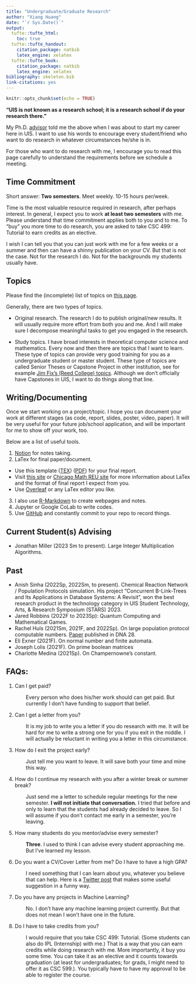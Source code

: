 ```yaml
---
title: "Undergraduate/Graduate Research"
author: "Xiang Huang"
date: "`r Sys.Date()`"
output:
  tufte::tufte_html: 
    toc: true
  tufte::tufte_handout:
    citation_package: natbib
    latex_engine: xelatex
  tufte::tufte_book:
    citation_package: natbib
    latex_engine: xelatex
bibliography: skeleton.bib
link-citations: yes
---
```


```r
knitr::opts_chunk$set(echo = TRUE)
```

**"UIS is not known as a research school; it is a research school if do your research there."**

My Ph.D. [advisor](https://jacklutz.com/) told me the above when I was about to start my career here in UIS. I want to use his words to encourage every student/friend who want to do research in whatever circumstances he/she is in.

For those who want to do research with me, I encourage you to read this page carefully to understand the requirements before we schedule a meeting.

## Time Commitment

Short answer: **Two semesters**. Meet weekly. 10-15 hours per/week.

Time is the most valuable resource required in research, after perhaps interest. In general, I expect you to work **at least two semesters** with me. Please understand that time commitment applies both to you and to me. To "buy" you more time to do research, you are asked to take CSC 499: Tutorial to earn credits as an elective. 

I wish I can tell you that you can just work with me for a few weeks or a summer and then can have a shinny publication on your CV. But that is not the case. Not for the research I do. Not for the backgrounds my students usually have.

## Topics

Please find the (incomplete) list of topics on [this page](topics.html).

Generally, there are two types of topics.

-   Original research. The research I do to publish original/new results. It will usually require more effort from both you and me. And I will make sure I decompose meaningful tasks to get you engaged in the research.

-   Study topics. I have broad interests in theoretical computer science and mathematics. Every now and then there are topics that I want to learn. These type of topics can provide very good training for you as a undergraduate student or master student. These type of topics are called Senior Theses or Capstone Project in other institution, see for example [Jim Fix's (Reed College) topics](https://jimfix.github.io/research.html). Although we don't officially have Capstones in UIS, I want to do things along that line.

## Writing/Documenting

Once we start working on a project/topic. I hope you can document your work at different stages (as code, report, slides, poster, video, paper). It will be very useful for your future job/school application, and will be important for me to show off your work, too.

Below are a list of useful tools.

1.  [Notion](https://notion.so) for notes taking.
2.  LaTex for final paper/document.
  -   Use this template ([TEX](LaTex-template/TEMPLATE.tex)) ([PDF](LaTex-template/TEMPLATE.pdf)) for your final report.
  -   Visit [this site](https://math.vanderbilt.edu/bohmanar/latex.html) or [Chicago Math REU site](http://math.uchicago.edu/~may/REU2022/) for more information about LaTex and the format of final report I expect from you.
  - Use [Overleaf](https://www.overleaf.com/) or any LaTex editor you like. 
3.  I also use [R-Markdown](https://rmarkdown.rstudio.com/) to create webpages and notes.
4. Jupyter or Google CoLab to write codes.
5. Use [GitHub](https://github.com/) and constantly commit to your repo to record things. 

## Current Student(s) Advising
- Jonathan Miller (2023 Sm to present). Large Integer Multiplication Algorithms.


## Past
- Anish Sinha (2022Sp, 2022Sm, to present). Chemical Reaction Network / Population Protocols simulation. 
His project “Concurrent B-Link-Trees and Its Applications in Database Systems: A Revisit”, won the best research product in the technology category in UIS Student Technology, Arts, & Research Symposium (STARS) 2023.
- Jared Robbins (2022F to 2023Sp): Quantum Computing and Mathematical Games.
- Rachel Huls (2021Sm, 2021F, and 2022Sp). On large population protocol computable numbers. [Paper](https://arxiv.org/abs/2206.06594) published in DNA 28. 
- Eli Exner (2021F). On normal number and finite automata. 
- Joseph Lolis (2021F). On prime boolean matrices
- Charlotte Medina (2021Sp). On Champernowne's constant. 

## FAQs:
  
1. Can I get paid?
  <p style="margin-left: 30px">Every person who does his/her work should can get paid. But currently I don't have funding to support that belief. 
  </p>  

2. Can I get a letter from you?
  <p style="margin-left: 30px">It is my job to write you a letter if you do research with me. It will be hard for me to write a strong one for you if you exit in the middle. I will actually be reluctant in writing you a letter in this circumstance. </p>  
3. How do I exit the project early?
  <p style="margin-left: 30px">Just tell me you want to leave. It will save both your time and mine this way. </p> 

4. How do I continue my research with you after a winter break or summer break? 
  <p style="margin-left: 30px">Just send me a letter to schedule regular meetings for the new semester. **I will not initiate that conversation.** I tried that before and only to learn that the students had already decided to leave. So I will assume if you don't contact me early in a semester, you're leaving.</p>
  
5. How many students do you mentor/advise every semester? 
<p style="margin-left: 30px">**Three**. I used to think I can advise every student approaching me. But I've learned my lesson.</p> 

6. Do you want a CV/Cover Letter from me? Do I have to have a high GPA?
<p style="margin-left: 30px"> I need something that I can learn about you, whatever you believe that can help. Here is a [Twitter post](https://twitter.com/jbhuang0604/status/1627191986091438080?s=12&t=N3lPFCtR3BV7qWGTd_cCUw) that makes some useful suggestion in a funny way.</p> 

7. Do you have any projects in Machine Learning? 
<p style="margin-left: 30px">No. I don't have any machine learning project currently. But that does not mean I won't have one in the future.</p>

8. Do I have to take credits from you?
<p style="margin-left: 30px">I would require that you take CSC 499: Tutorial. (Some students can also do IPL (Internship) with me.) That is a way that you can earn credits while doing research with me. More importantly, it buy you some time. You can take it as an elective and it counts towards graduation (at least for undergraduates; for grads, I might need to offer it as CSC 599.).  You typically have to have my approval to be able to register the course.</p>


